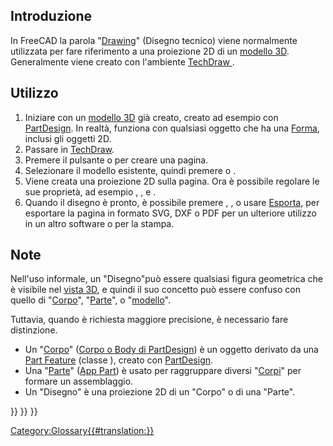 <languages/>

<span id="Introduction"></span>
== Introduzione ==

In FreeCAD la parola "[[Drawing/it|Drawing]]" (Disegno tecnico) viene normalmente utilizzata per fare riferimento a una proiezione 2D di un [[model/it|modello 3D]]. Generalmente viene creato con l'ambiente [[TechDraw_Workbench/it|TechDraw ]].

<span id="Usage"></span>
==Utilizzo==

# Iniziare con un [[model/it|modello 3D]] già creato, creato ad esempio con [[PartDesign_Workbench/it|PartDesign]]. In realtà, funziona con qualsiasi oggetto che ha una [[Shape/it|Forma]], inclusi gli oggetti 2D.
# Passare in [[TechDraw_Workbench/it|TechDraw]].
# Premere il pulsante {{Button|[[File:TechDraw_PageDefault.svg|16px]] [[TechDraw_PageDefault/it|Nuovo disegno standard]]}} o {{Button|[[File:TechDraw_PageTemplate.svg|16px]] [[TechDraw_PageTemplate/it|Nuovo disegno da modello]]}} per creare una pagina.
# Selezionare il modello esistente, quindi premere {{Button|[[File:TechDraw_View.svg|16px]] [[TechDraw_View/it|Vista di oggetto]]}} o {{Button|[[File:TechDraw_ProjectionGroup.svg|16px]] [[TechDraw_ProjectionGroup/it|Gruppo di proiezioni]]}}.
# Viene creata una proiezione 2D sulla pagina. Ora è possibile regolare le sue proprietà, ad esempio {{PropertyData|Scala}}, {{PropertyData|Rotazione}}, e {{PropertyData|Direzione}}.
# Quando il disegno è pronto, è possibile premere {{Button|[[File:TechDraw_ExportPageSVG.svg|16px]] [[TechDraw_ExportPageSVG/it|Esporta pagina in SVG]]}}, {{Button|[[File:TechDraw_ExportPageDXF.svg|16px]] [[TechDraw_ExportPageDXF/it|Esporta pagina in DXF]]}}, o usare [[Std_Export/it|Esporta]], per esportare la pagina in formato SVG, DXF o PDF per un ulteriore utilizzo in un altro software o per la stampa.

<span id="Notes"></span>
==Note==

Nell'uso informale, un "Disegno"può essere qualsiasi figura geometrica che è visibile nel [[3D_view/it|vista 3D]], e quindi il suo concetto può essere confuso con quello di "[[Body/it|Corpo]]", "[[Part/it|Parte]]", o "[[Model/it|modello]]".

Tuttavia, quando è richiesta maggiore precisione, è necessario fare distinzione.
* Un "[[Body/it|Corpo]]" ([[PartDesign_Body/it|Corpo o Body di PartDesign]]) è un oggetto derivato da una [[Part_Feature/it|Part Feature]] (classe {{incode|Part::Feature}}), creato con [[PartDesign_Workbench/it|PartDesign]].
* Una "[[Part/it|Parte]]" ([[App_Part|App Part]]) è usato per raggruppare diversi "[[Body/it|Corpi]]" per formare un assemblaggio.
* Un "Disegno" è una proiezione 2D di un "Corpo" o di una "Parte".


{{TechDraw Tools navi{{#translation:}}}}
{{Document objects navi{{#translation:}}}}
{{Userdocnavi{{#translation:}}}}
[[Category:Glossary{{#translation:}}]]